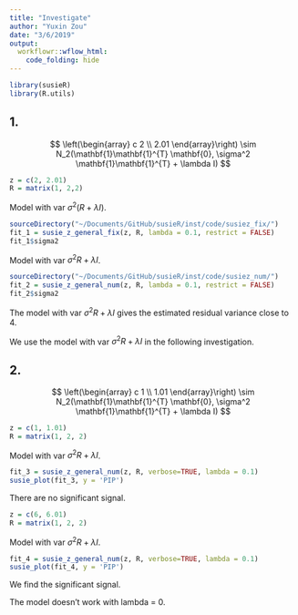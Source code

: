```yaml
---
title: "Investigate"
author: "Yuxin Zou"
date: "3/6/2019"
output: 
  workflowr::wflow_html:
    code_folding: hide
---
```


```r
library(susieR)
library(R.utils)
```

## 1. 
$$
\left(\begin{array} c 2 \\ 2.01 \end{array}\right) \sim N_2(\mathbf{1}\mathbf{1}^{T} \mathbf{0}, \sigma^2 \mathbf{1}\mathbf{1}^{T} + \lambda I)
$$

```r
z = c(2, 2.01)
R = matrix(1, 2,2)
```

Model with var $\sigma^2(R + \lambda I)$.
```r
sourceDirectory("~/Documents/GitHub/susieR/inst/code/susiez_fix/")
fit_1 = susie_z_general_fix(z, R, lambda = 0.1, restrict = FALSE)
fit_1$sigma2
```

Model with var $\sigma^2R + \lambda I$.
```r
sourceDirectory("~/Documents/GitHub/susieR/inst/code/susiez_num/")
fit_2 = susie_z_general_num(z, R, lambda = 0.1, restrict = FALSE)
fit_2$sigma2
```

The model with var $\sigma^2R + \lambda I$ gives the estimated residual variance close to 4.

We use the model with var $\sigma^2R + \lambda I$ in the following investigation.

## 2. 
$$
\left(\begin{array} c 1 \\ 1.01 \end{array}\right) \sim N_2(\mathbf{1}\mathbf{1}^{T} \mathbf{0}, \sigma^2 \mathbf{1}\mathbf{1}^{T} + \lambda I)
$$

```r
z = c(1, 1.01)
R = matrix(1, 2, 2)
```

Model with var $\sigma^2R + \lambda I$.
```r
fit_3 = susie_z_general_num(z, R, verbose=TRUE, lambda = 0.1)
susie_plot(fit_3, y = 'PIP')
```

There are no significant signal.

```r
z = c(6, 6.01)
R = matrix(1, 2, 2)
```

Model with var $\sigma^2R + \lambda I$.
```r
fit_4 = susie_z_general_num(z, R, verbose=TRUE, lambda = 0.1)
susie_plot(fit_4, y = 'PIP')
```

We find the significant signal.

The model doesn't work with lambda = 0.
